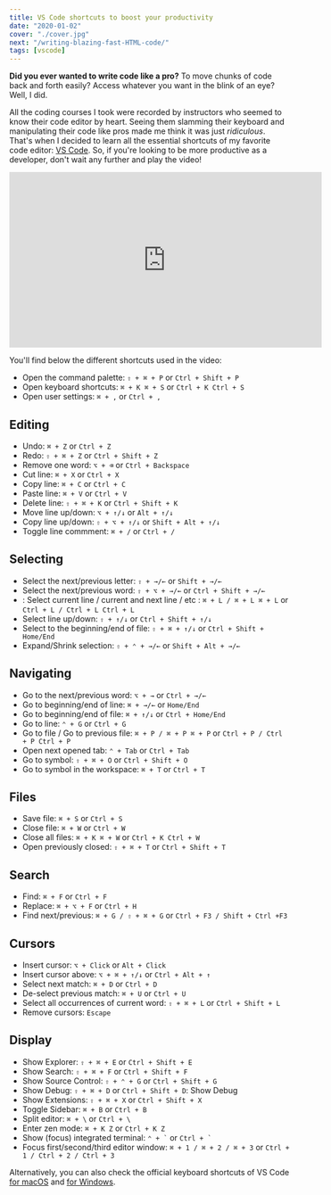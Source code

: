 ```yaml
---
title: VS Code shortcuts to boost your productivity
date: "2020-01-02"
cover: "./cover.jpg"
next: "/writing-blazing-fast-HTML-code/"
tags: [vscode]
---
```


**Did you ever wanted to write code like a pro?** To move chunks of code back and forth easily? Access whatever you want in the blink of an eye? Well, I did.

All the coding courses I took were recorded by instructors who seemed to know their code editor by heart. Seeing them slamming their keyboard and manipulating their code like pros made me think it was just _ridiculous_. That's when I decided to learn all the essential shortcuts of my favorite code editor: [VS Code](https://code.visualstudio.com/). So, if you're looking to be more productive as a developer, don't wait any further and play the video!

<iframe
  width="560"
  height="315"
  src="https://www.youtube.com/embed/zaL3cMovFqs"
  frameborder="0"
  allow="accelerometer; autoplay; encrypted-media; gyroscope; picture-in-picture"
  allowfullscreen
></iframe>

You'll find below the different shortcuts used in the video:

- Open the command palette: `⇧ + ⌘ + P` or `Ctrl + Shift + P`
- Open keyboard shortcuts: `⌘ + K ⌘ + S` or `Ctrl + K Ctrl + S`
- Open user settings: `⌘ + ,` or `Ctrl + ,`

## Editing

- Undo: `⌘ + Z` or `Ctrl + Z`
- Redo: `⇧ + ⌘ + Z` or `Ctrl + Shift + Z`
- Remove one word: `⌥ + ⌫` or `Ctrl + Backspace`
- Cut line: `⌘ + X` or `Ctrl + X`
- Copy line: `⌘ + C` or `Ctrl + C`
- Paste line: `⌘ + V` or `Ctrl + V`
- Delete line: `⇧ + ⌘ + K` or `Ctrl + Shift + K`
- Move line up/down: `⌥ + ↑/↓` or `Alt + ↑/↓`
- Copy line up/down: `⇧ + ⌥ + ↑/↓` or `Shift + Alt + ↑/↓`
- Toggle line commment: `⌘ + /` or `Ctrl + /`

## Selecting

- Select the next/previous letter: `⇧ + →/←` or `Shift + →/←`
- Select the next/previous word: `⇧ + ⌥ + →/←` or `Ctrl + Shift + →/←`
- : Select current line / current and next line / etc : `⌘ + L / ⌘ + L ⌘ + L` or `Ctrl + L / Ctrl + L Ctrl + L`
- Select line up/down: `⇧ + ↑/↓` or `Ctrl + Shift + ↑/↓`
- Select to the beginning/end of file: `⇧ + ⌘ + ↑/↓` or `Ctrl + Shift + Home/End`
- Expand/Shrink selection: `⇧ + ⌃ + →/←` or `Shift + Alt + →/←`

## Navigating

- Go to the next/previous word: `⌥ + →` or `Ctrl + →/←`
- Go to beginning/end of line: `⌘ + →/←` or `Home/End`
- Go to beginning/end of file: `⌘ + ↑/↓` or `Ctrl + Home/End`
- Go to line: `⌃ + G` or `Ctrl + G`
- Go to file / Go to previous file: `⌘ + P / ⌘ + P ⌘ + P` or `Ctrl + P / Ctrl + P Ctrl + P`
- Open next opened tab: `⌃ + Tab` or `Ctrl + Tab`
- Go to symbol: `⇧ + ⌘ + O` or `Ctrl + Shift + O`
- Go to symbol in the workspace: `⌘ + T` or `Ctrl + T`

## Files

- Save file: `⌘ + S` or `Ctrl + S`
- Close file: `⌘ + W` or `Ctrl + W`
- Close all files: `⌘ + K ⌘ + W` or `Ctrl + K Ctrl + W`
- Open previously closed: `⇧ + ⌘ + T` or `Ctrl + Shift + T`

## Search

- Find: `⌘ + F` or `Ctrl + F`
- Replace: `⌘ + ⌥ + F` or `Ctrl + H`
- Find next/previous: `⌘ + G / ⇧ + ⌘ + G` or `Ctrl + F3 / Shift + Ctrl +F3`

## Cursors

- Insert cursor: `⌥ + Click` or `Alt + Click`
- Insert cursor above: `⌥ + ⌘ + ↑/↓` or `Ctrl + Alt + ↑`
- Select next match: `⌘ + D` or `Ctrl + D`
- De-select previous match: `⌘ + U` or `Ctrl + U`
- Select all occurrences of current word: `⇧ + ⌘ + L` or `Ctrl + Shift + L`
- Remove cursors: `Escape`

## Display

- Show Explorer: `⇧ + ⌘ + E` or `Ctrl + Shift + E`
- Show Search: `⇧ + ⌘ + F` or `Ctrl + Shift + F`
- Show Source Control: `⇧ + ⌃ + G` or `Ctrl + Shift + G`
- Show Debug: `⇧ + ⌘ + D` or `Ctrl + Shift + D`: Show Debug
- Show Extensions: `⇧ + ⌘ + X` or `Ctrl + Shift + X`
- Toggle Sidebar: `⌘ + B` or `Ctrl + B`
- Split editor: `⌘ + \` or `Ctrl + \`
- Enter zen mode: `⌘ + K Z` or `Ctrl + K Z`
- Show (focus) integrated terminal: `` ⌃ + ` `` or `` Ctrl + ` ``
- Focus first/second/third editor window: `⌘ + 1 / ⌘ + 2 / ⌘ + 3` or `Ctrl + 1 / Ctrl + 2 / Ctrl + 3`

Alternatively, you can also check the official keyboard shortcuts of VS Code [for macOS](https://code.visualstudio.com/shortcuts/keyboard-shortcuts-macos.pdf) and [for Windows](https://code.visualstudio.com/shortcuts/keyboard-shortcuts-windows.pdf).
